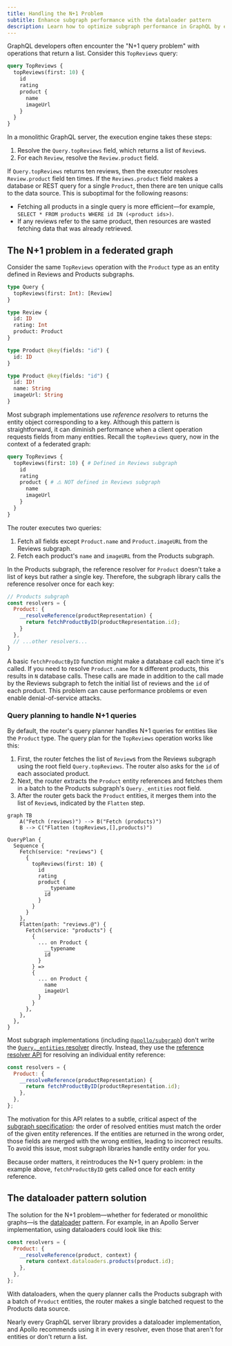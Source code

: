 ```yaml
---
title: Handling the N+1 Problem
subtitle: Enhance subgraph performance with the dataloader pattern
description: Learn how to optimize subgraph performance in GraphQL by efficiently handling reference resolvers to avoid the N+1 problem.
---
```


GraphQL developers often encounter the "N+1 query problem" with operations that return a list.
Consider this `TopReviews` query:

```graphql disableCopy showLineNumbers=false
query TopReviews {
  topReviews(first: 10) {
    id
    rating
    product {
      name
      imageUrl
    }
  }
}
```

In a monolithic GraphQL server, the execution engine takes these steps:

1. Resolve the `Query.topReviews` field, which returns a list of `Review`s.
2. For each `Review`, resolve the `Review.product` field.

If `Query.topReviews` returns ten reviews, then the executor resolves `Review.product` field ten times.
If the `Reviews.product` field makes a database or REST query for a single `Product`, then there are ten unique calls to the data source.
This is suboptimal for the following reasons:

- Fetching all products in a single query is more efficient—for example, `SELECT * FROM products WHERE id IN (<product ids>)`.
- If any reviews refer to the same product, then resources are wasted fetching data that was already retrieved.

## The N+1 problem in a federated graph

Consider the same `TopReviews` operation with the `Product` type as an entity defined in Reviews and Products subgraphs.

<CodeColumns>

```graphql title="Reviews subgraph" disableCopy
type Query {
  topReviews(first: Int): [Review]
}

type Review {
  id: ID
  rating: Int
  product: Product
}

type Product @key(fields: "id") {
  id: ID
}
```

```graphql title="Products subgraph" disableCopy
type Product @key(fields: "id") {
  id: ID!
  name: String
  imageUrl: String
}
```

</CodeColumns>


Most subgraph implementations use _reference resolvers_ to returns the entity object corresponding to a key.
Although this pattern is straightforward, it can diminish performance when a client operation requests fields from many entities.
Recall the `topReviews` query, now in the context of a federated graph:

```graphql disableCopy showLineNumbers=false
query TopReviews {
  topReviews(first: 10) { # Defined in Reviews subgraph
    id
    rating
    product { # ⚠️ NOT defined in Reviews subgraph
      name
      imageUrl
    }
  }
}
```

The router executes two queries:

1. Fetch all fields except `Product.name` and `Product.imageURL` from the Reviews subgraph.
2. Fetch each product's `name` and `imageURL` from the Products subgraph.


In the Products subgraph, the reference resolver for `Product` doesn't take a list of keys but rather a single key.
Therefore, the subgraph library calls the reference resolver once for each key:

```js {4-6} title="resolvers.js" disableCopy
// Products subgraph
const resolvers = {
  Product: {
    __resolveReference(productRepresentation) {
      return fetchProductByID(productRepresentation.id);
    }
  },
  // ...other resolvers...
}
```

A basic `fetchProductByID` function might make a database call each time it's called.
If you need to resolve `Product.name` for `N` different products, this results in `N` database calls.
These calls are made in addition to the call made by the Reviews subgraph to fetch the initial list of reviews and the `id` of each product.
This problem can cause performance problems or even enable denial-of-service attacks.

### Query planning to handle N+1 queries

By default, the router's query planner handles N+1 queries for entities like the `Product` type.
The query plan for the `TopReviews` operation works like this:

1. First, the router fetches the list of `Review`s from the Reviews subgraph using the root field `Query.topReviews`. The router also asks for the `id` of each associated product.
2. Next, the router extracts the `Product` entity references and fetches them in a batch to the Products subgraph's `Query._entities` root field.
3. After the router gets back the `Product` entities, it merges them into the list of `Review`s, indicated by the `Flatten` step.

```mermaid
graph TB
    A("Fetch (reviews)") --> B("Fetch (products)")
    B --> C("Flatten (topReviews,[],products)")
```

<ExpansionPanel title="Click to expand query plan">

```
QueryPlan {
  Sequence {
    Fetch(service: "reviews") {
      {
        topReviews(first: 10) {
          id
          rating
          product {
            __typename
            id
          }
        }
      }
    },
    Flatten(path: "reviews.@") {
      Fetch(service: "products") {
        {
          ... on Product {
            __typename
            id
          }
        } =>
        {
          ... on Product {
            name
            imageUrl
          }
        }
      },
    },
  },
}
```

</ExpansionPanel>

Most subgraph implementations (including [`@apollo/subgraph`](/apollo-server/using-federation/api/apollo-subgraph/)) don't write the [`Query._entities` resolver](/graphos/reference/federation/subgraph-specific-fields/#query_entities) directly.
Instead, they use the [reference resolver API](/graphos/get-started/guides/federate-schemas/#2-define-a-reference-resolver) for resolving an individual entity reference:

```js
const resolvers = {
  Product: {
    __resolveReference(productRepresentation) {
      return fetchProductByID(productRepresentation.id);
    },
  },
};
```

The motivation for this API relates to a subtle, critical aspect of the [subgraph specification](/federation/subgraph-spec):
the order of resolved entities must match the order of the given entity references.
If the entities are returned in the wrong order, those fields are merged with the wrong entities, leading to incorrect results.
To avoid this issue, most subgraph libraries handle entity order for you.

Because order matters, it reintroduces the N+1 query problem: in the example above, `fetchProductByID` gets called once for each entity reference.

## The dataloader pattern solution

The solution for the N+1 problem—whether for federated or monolithic graphs—is the [dataloader](https://github.com/graphql/dataloader) pattern.
For example, in an Apollo Server implementation, using dataloaders could look like this:

```js
const resolvers = {
  Product: {
    __resolveReference(product, context) {
      return context.dataloaders.products(product.id);
    },
  },
};
```

With dataloaders, when the query planner calls the Products subgraph with a batch of `Product` entities, the router makes a single batched request to the Products data source.

Nearly every GraphQL server library provides a dataloader implementation, and Apollo recommends using it in every resolver, even those that aren't for entities or don't return a list.

